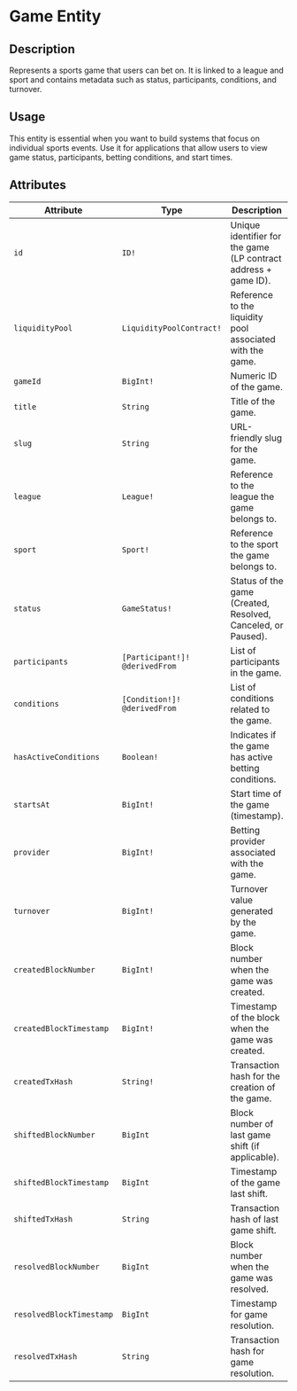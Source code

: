 # Game Entity

## Description

Represents a sports game that users can bet on. It is linked to a league and sport and contains metadata such as status, participants, conditions, and turnover.

## Usage 

This entity is essential when you want to build systems that focus on individual sports events. Use it for applications that allow users to view game status, participants, betting conditions, and start times.

## Attributes

| **Attribute** | **Type** | **Description** |
| --- | --- | --- |
| `id` | `ID!` | Unique identifier for the game (LP contract address + game ID). |
| `liquidityPool` | `LiquidityPoolContract!` | Reference to the liquidity pool associated with the game. |
| `gameId` | `BigInt!` | Numeric ID of the game. |
| `title` | `String` | Title of the game. |
| `slug`  | `String` | URL-friendly slug for the game. |
| `league`  | `League!` | Reference to the league the game belongs to. |
| `sport` | `Sport!` | Reference to the sport the game belongs to. |
| `status` | `GameStatus!` | Status of the game (Created, Resolved, Canceled, or Paused). |
| `participants` | `[Participant!]! @derivedFrom` | List of participants in the game. |
| `conditions` | `[Condition!]! @derivedFrom` | List of conditions related to the game. |
| `hasActiveConditions` | `Boolean!` | Indicates if the game has active betting conditions. |
| `startsAt` | `BigInt!` | Start time of the game (timestamp). |
| `provider` | `BigInt!` | Betting provider associated with the game. |
| `turnover` | `BigInt!` | Turnover value generated by the game. |
| `createdBlockNumber` | `BigInt!` | Block number when the game was created. |
| `createdBlockTimestamp` | `BigInt!` | Timestamp of the block when the game was created. |
| `createdTxHash` | `String!` | Transaction hash for the creation of the game. |
| `shiftedBlockNumber` | `BigInt` | Block number of last game shift (if applicable). |
| `shiftedBlockTimestamp` | `BigInt` | Timestamp of the game last shift. |
| `shiftedTxHash` | `String` | Transaction hash of last game shift. |
| `resolvedBlockNumber` | `BigInt` | Block number when the game was resolved. |
| `resolvedBlockTimestamp` | `BigInt` | Timestamp for game resolution. |
| `resolvedTxHash` | `String` | Transaction hash for game resolution. |